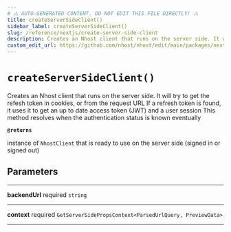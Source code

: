 ```yaml
---
# ⚠️ AUTO-GENERATED CONTENT. DO NOT EDIT THIS FILE DIRECTLY! ⚠️
title: createServerSideClient()
sidebar_label: createServerSideClient()
slug: /reference/nextjs/create-server-side-client
description: Creates an Nhost client that runs on the server side. It will try to get the refesh token in cookies, or from the request URL If a refresh token is found, it uses it to get an up to date access token (JWT) and a user session This method resolves when the authentication status is known eventually
custom_edit_url: https://github.com/nhost/nhost/edit/main/packages/nextjs/src/create-server-side-client.ts#L18
---
```


# `createServerSideClient()`

Creates an Nhost client that runs on the server side.
It will try to get the refesh token in cookies, or from the request URL
If a refresh token is found, it uses it to get an up to date access token (JWT) and a user session
This method resolves when the authentication status is known eventually

**`@returns`**

instance of `NhostClient` that is ready to use on the server side (signed in or signed out)

## Parameters

---

**<span className="parameter-name">backendUrl</span>** <span className="optional-status">required</span> `string`

---

**<span className="parameter-name">context</span>** <span className="optional-status">required</span> `GetServerSidePropsContext<ParsedUrlQuery, PreviewData>`

---
